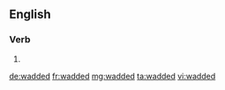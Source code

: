 ==English==

===Verb===
{{head|en|verb form}}

# {{en-past of|wad}}

[[de:wadded]]
[[fr:wadded]]
[[mg:wadded]]
[[ta:wadded]]
[[vi:wadded]]